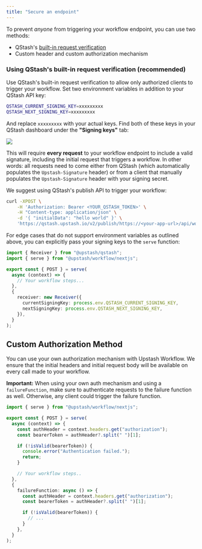 ```yaml
---
title: "Secure an endpoint"
---
```


To prevent _anyone_ from triggering your workflow endpoint, you can use two methods:

- QStash's [built-in request verification](/qstash/features/security)
- Custom header and custom authorization mechanism

### Using QStash's built-in request verification (recommended)

Use QStash's built-in request verification to allow only authorized clients to trigger your workflow. Set two environment variables in addition to your QStash API key:

```bash .env
QSTASH_CURRENT_SIGNING_KEY=xxxxxxxxx
QSTASH_NEXT_SIGNING_KEY=xxxxxxxxx
```

And replace `xxxxxxxxx` with your actual keys. Find both of these keys in your QStash dashboard under the **"Signing keys"** tab:

<Frame>
  <img src="/img/qstash-workflow/qstash_signing_keys.png" />
</Frame>

This will require **every request** to your workflow endpoint to include a valid signature, including the initial request that triggers a workflow. In other words: all requests need to come either from QStash (which automatically populates the `Upstash-Signature` header) or from a client that manually populates the `Upstash-Signature` header with your signing secret.

We suggest using QStash's publish API to trigger your workflow:

```bash Terminal
curl -XPOST \
    -H 'Authorization: Bearer <YOUR_QSTASH_TOKEN>' \
    -H "Content-type: application/json" \
    -d '{ "initialData": "hello world" }' \
    'https://qstash.upstash.io/v2/publish/https://<your-app-url>/api/workflow'
```

For edge cases that do not support environment variables as outlined above, you can explicitly pass your signing keys to the `serve` function:

```typescript api/workflow/route.ts
import { Receiver } from "@upstash/qstash";
import { serve } from "@upstash/workflow/nextjs";

export const { POST } = serve(
  async (context) => {
    // Your workflow steps...
  },
  {
    receiver: new Receiver({
      currentSigningKey: process.env.QSTASH_CURRENT_SIGNING_KEY,
      nextSigningKey: process.env.QSTASH_NEXT_SIGNING_KEY,
    }),
  }
);
```

## Custom Authorization Method

You can use your own authorization mechanism with Upstash Workflow. We ensure that the initial headers and initial request body will be available on every call made to your workflow.

**Important:** When using your own auth mechanism and using a `failureFunction`, make sure to authenticate requests to the failure function as well. Otherwise, any client could trigger the failure function.

```typescript api/workflow/route.ts
import { serve } from "@upstash/workflow/nextjs";

export const { POST } = serve(
  async (context) => {
    const authHeader = context.headers.get("authorization");
    const bearerToken = authHeader?.split(" ")[1];

    if (!isValid(bearerToken)) {
      console.error("Authentication failed.");
      return;
    }

    // Your workflow steps..
  },
  {
    failureFunction: async () => {
      const authHeader = context.headers.get("authorization");
      const bearerToken = authHeader?.split(" ")[1];

      if (!isValid(bearerToken)) {
        // ...
      }
    },
  }
);
```
